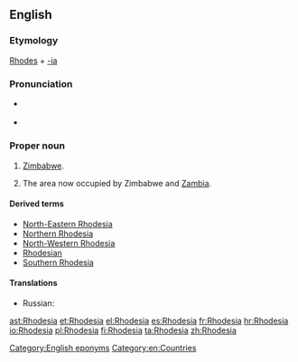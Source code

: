 ==English==
{{wikipedia|Rhodesia (disambiguation)|Rhodesia}}

===Etymology===
[[w:Cecil Rhodes|Rhodes]] + [[-ia]]

===Pronunciation=== 
* {{a|UK}} {{IPA|/rəʊˈdiːʃə/|lang=en}} 
* {{a|US}} {{IPA|/roʊˈdiːʒə/|lang=en}}

===Proper noun===
{{en-proper noun}}

# {{historical}} [[Zimbabwe]]. {{defdate|used from 1964 to 1979}}
# {{historical}} The area now occupied by Zimbabwe and [[Zambia]]. {{defdate|used from 1895 to 1964}}

====Derived terms====
*[[North-Eastern Rhodesia]]
*[[Northern Rhodesia]]
*[[North-Western Rhodesia]]
*[[Rhodesian]]
*[[Southern Rhodesia]]

====Translations====
{{trans-top|historical name of Zimbabwe}}
{{trans-mid}}
* Russian: {{t|ru|Родезия|sc=Cyrl}}
{{trans-bottom}}
{{trans-top|the area now occupied by Zimbabwe and Zambia}}
{{trans-mid}}
{{trans-bottom}}

[[Category:English eponyms]]
[[Category:en:Countries]]

[[ast:Rhodesia]]
[[et:Rhodesia]]
[[el:Rhodesia]]
[[es:Rhodesia]]
[[fr:Rhodesia]]
[[hr:Rhodesia]]
[[io:Rhodesia]]
[[pl:Rhodesia]]
[[fi:Rhodesia]]
[[ta:Rhodesia]]
[[zh:Rhodesia]]